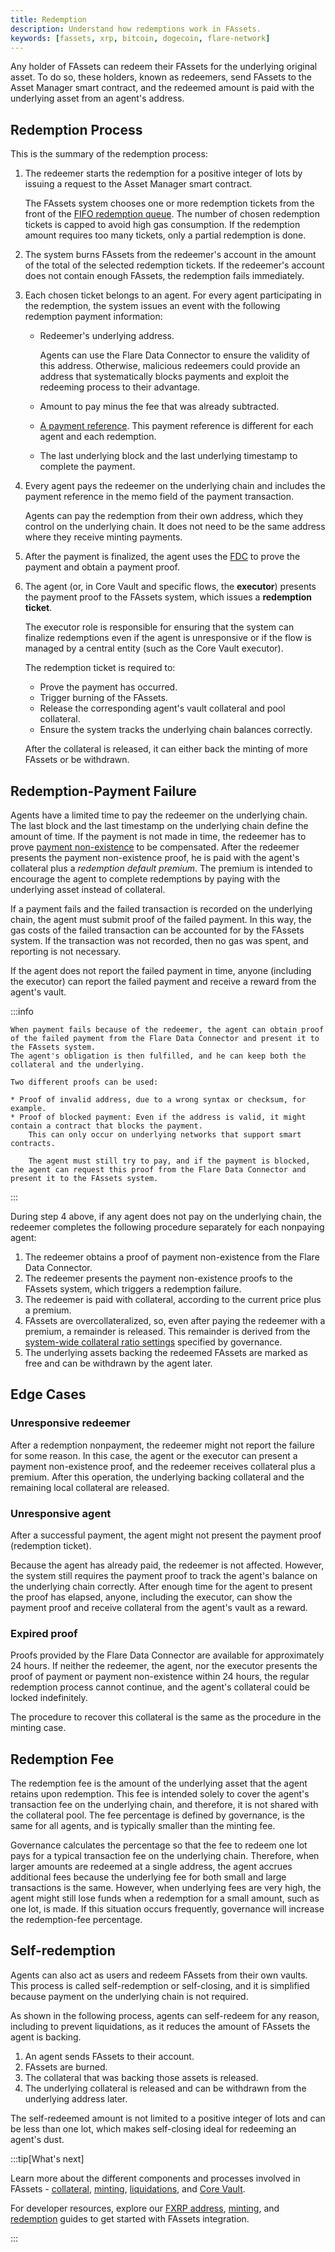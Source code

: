 ```yaml
---
title: Redemption
description: Understand how redemptions work in FAssets.
keywords: [fassets, xrp, bitcoin, dogecoin, flare-network]
---
```


Any holder of FAssets can redeem their FAssets for the underlying original asset.
To do so, these holders, known as redeemers, send FAssets to the Asset Manager smart contract, and the redeemed amount is paid with the underlying asset from an agent's address.

## Redemption Process

This is the summary of the redemption process:

1. The redeemer starts the redemption for a positive integer of lots by issuing a request to the Asset Manager smart contract.

   The FAssets system chooses one or more redemption tickets from the front of the [FIFO redemption queue](/fassets/minting#redemption-tickets-and-the-redemption-queue).
   The number of chosen redemption tickets is capped to avoid high gas consumption.
   If the redemption amount requires too many tickets, only a partial redemption is done.

2. The system burns FAssets from the redeemer's account in the amount of the total of the selected redemption tickets.
   If the redeemer's account does not contain enough FAssets, the redemption fails immediately.

3. Each chosen ticket belongs to an agent.
   For every agent participating in the redemption, the system issues an event with the following redemption payment information:
   - Redeemer's underlying address.

     Agents can use the Flare Data Connector to ensure the validity of this address.
     Otherwise, malicious redeemers could provide an address that systematically blocks payments and exploit the redeeming process to their advantage.

   - Amount to pay minus the fee that was already subtracted.
   - [A payment reference](/fassets/minting#minting-payment-reference).
     This payment reference is different for each agent and each redemption.
   - The last underlying block and the last underlying timestamp to complete the payment.

4. Every agent pays the redeemer on the underlying chain and includes the payment reference in the memo field of the payment transaction.

   Agents can pay the redemption from their own address, which they control on the underlying chain.
   It does not need to be the same address where they receive minting payments.

5. After the payment is finalized, the agent uses the [FDC](/fdc/overview) to prove the payment and obtain a payment proof.

6. The agent (or, in Core Vault and specific flows, the **executor**) presents the payment proof to the FAssets system, which issues a **redemption ticket**.

   The executor role is responsible for ensuring that the system can finalize redemptions even if the agent is unresponsive or if the flow is managed by a central entity (such as the Core Vault executor).

   The redemption ticket is required to:
   - Prove the payment has occurred.
   - Trigger burning of the FAssets.
   - Release the corresponding agent's vault collateral and pool collateral.
   - Ensure the system tracks the underlying chain balances correctly.

   After the collateral is released, it can either back the minting of more FAssets or be withdrawn.

## Redemption-Payment Failure

Agents have a limited time to pay the redeemer on the underlying chain.
The last block and the last timestamp on the underlying chain define the amount of time.
If the payment is not made in time, the redeemer has to prove [payment non-existence](/fdc/attestation-types/referenced-payment-nonexistence) to be compensated.
After the redeemer presents the payment non-existence proof, he is paid with the agent's collateral plus a _redemption default premium_.
The premium is intended to encourage the agent to complete redemptions by paying with the underlying asset instead of collateral.

If a payment fails and the failed transaction is recorded on the underlying chain, the agent must submit proof of the failed payment.
In this way, the gas costs of the failed transaction can be accounted for by the FAssets system.
If the transaction was not recorded, then no gas was spent, and reporting is not necessary.

If the agent does not report the failed payment in time, anyone (including the executor) can report the failed payment and receive a reward from the agent's vault.

:::info

    When payment fails because of the redeemer, the agent can obtain proof of the failed payment from the Flare Data Connector and present it to the FAssets system.
    The agent's obligation is then fulfilled, and he can keep both the collateral and the underlying.

    Two different proofs can be used:

    * Proof of invalid address, due to a wrong syntax or checksum, for example.
    * Proof of blocked payment: Even if the address is valid, it might contain a contract that blocks the payment.
        This can only occur on underlying networks that support smart contracts.

        The agent must still try to pay, and if the payment is blocked, the agent can request this proof from the Flare Data Connector and present it to the FAssets system.

:::

During step 4 above, if any agent does not pay on the underlying chain, the redeemer completes the following procedure separately for each nonpaying agent:

1. The redeemer obtains a proof of payment non-existence from the Flare Data Connector.
2. The redeemer presents the payment non-existence proofs to the FAssets system, which triggers a redemption failure.
3. The redeemer is paid with collateral, according to the current price plus a premium.
4. FAssets are overcollateralized, so, even after paying the redeemer with a premium, a remainder is released.
   This remainder is derived from the [system-wide collateral ratio settings](/fassets/collateral#system-wide-thresholds) specified by governance.
5. The underlying assets backing the redeemed FAssets are marked as free and can be withdrawn by the agent later.

## Edge Cases

### Unresponsive redeemer

After a redemption nonpayment, the redeemer might not report the failure for some reason.
In this case, the agent or the executor can present a payment non-existence proof, and the redeemer receives collateral plus a premium.
After this operation, the underlying backing collateral and the remaining local collateral are released.

### Unresponsive agent

After a successful payment, the agent might not present the payment proof (redemption ticket).

Because the agent has already paid, the redeemer is not affected.
However, the system still requires the payment proof to track the agent's balance on the underlying chain correctly.
After enough time for the agent to present the proof has elapsed, anyone, including the executor, can show the payment proof and receive collateral from the agent's vault as a reward.

### Expired proof

Proofs provided by the Flare Data Connector are available for approximately 24 hours.
If neither the redeemer, the agent, nor the executor presents the proof of payment or payment non-existence within 24 hours, the regular redemption process cannot continue, and the agent's collateral could be locked indefinitely.

The procedure to recover this collateral is the same as the procedure in the minting case.

## Redemption Fee

The redemption fee is the amount of the underlying asset that the agent retains upon redemption.
This fee is intended solely to cover the agent's transaction fee on the underlying chain, and therefore, it is not shared with the collateral pool.
The fee percentage is defined by governance, is the same for all agents, and is typically smaller than the minting fee.

Governance calculates the percentage so that the fee to redeem one lot pays for a typical transaction fee on the underlying chain.
Therefore, when larger amounts are redeemed at a single address, the agent accrues additional fees because the underlying fee for both small and large transactions is the same.
However, when underlying fees are very high, the agent might still lose funds when a redemption for a small amount, such as one lot, is made.
If this situation occurs frequently, governance will increase the redemption-fee percentage.

## Self-redemption

Agents can also act as users and redeem FAssets from their own vaults.
This process is called self-redemption or self-closing, and it is simplified because payment on the underlying chain is not required.

As shown in the following process, agents can self-redeem for any reason, including to prevent liquidations, as it reduces the amount of FAssets the agent is backing.

1. An agent sends FAssets to their account.
2. FAssets are burned.
3. The collateral that was backing those assets is released.
4. The underlying collateral is released and can be withdrawn from the underlying address later.

The self-redeemed amount is not limited to a positive integer of lots and can be less than one lot, which makes self-closing ideal for redeeming an agent's dust.

:::tip[What's next]

Learn more about the different components and processes involved in FAssets - [collateral](/fassets/collateral), [minting](/fassets/minting), [liquidations](/fassets/liquidation), and [Core Vault](/fassets/core-vault).

For developer resources, explore our [FXRP address](/fassets/developer-guides/fassets-fxrp-address), [minting](/fassets/developer-guides/fassets-mint), and [redemption](/fassets/developer-guides/fassets-redeem) guides to get started with FAssets integration.

:::
